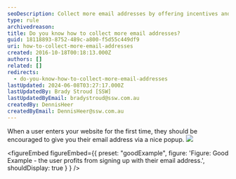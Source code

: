```yaml
---
seoDescription: Collect more email addresses by offering incentives and creating a seamless sign-up experience through a well-designed popup.
type: rule
archivedreason:
title: Do you know how to collect more email addresses?
guid: 18118893-8752-489c-a800-f5d55c449df9
uri: how-to-collect-more-email-addresses
created: 2016-10-18T00:18:13.000Z
authors: []
related: []
redirects:
  - do-you-know-how-to-collect-more-email-addresses
lastUpdated: 2024-06-08T03:27:17.000Z
lastUpdatedBy: Brady Stroud [SSW]
lastUpdatedByEmail: bradystroud@ssw.com.au
createdBy: DennisHeer
createdByEmail: DennisHeer@ssw.com.au
---
```


When a user enters your website for the first time, they should be encouraged to give you their email address via a nice popup.
![](/uploads/rules/how-to-collect-more-email-addresses/goodExampleEmailCollection.jpg)

<figureEmbed figureEmbed={{
  preset: "goodExample",
  figure: 'Figure: Good Example - the user profits from signing up with their email address.',
  shouldDisplay: true
} } />

